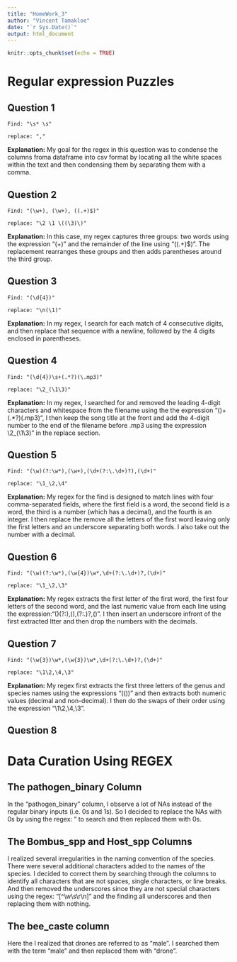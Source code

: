 ```yaml
---
title: "HomeWork_3"
author: "Vincent Tamakloe"
date: "`r Sys.Date()`"
output: html_document
---
```


```r
knitr::opts_chunk$set(echo = TRUE)
```


# Regular expression Puzzles

## **Question 1**
```
Find: "\s* \s" 

replace: ","
```

**Explanation:** My goal for the regex in this question was to condense the columns froma dataframe into csv format by locating all the white spaces within the text and then condensing them by separating them with a comma.


## **Question 2**
```
Find: "(\w+), (\w+), ((.+)$)" 

replace: "\2 \1 \((\3)\)"
```

**Explanation:** In this case, my regex captures three groups: two words using the expression "(\w+)" and the remainder of the line using "((.+)$)". The replacement rearranges these groups and then adds parentheses around the third group.


## **Question 3**
```
Find: "(\d{4})" 

replace: "\n(\1)"
```

**Explanation:** In my regex, I search for each match of 4 consecutive digits, and then replace that sequence with a newline, followed by the 4 digits enclosed in parentheses.


## **Question 4**
```
Find: "(\d{4})\s+(.*?)(\.mp3)" 

replace: "\2_(\1\3)"
```

**Explanation:** In my regex, I searched for and removed the leading 4-digit characters and whitespace from the filename using the the expression "(\d{4})\s+(.*?)(\.mp3)", I then keep the song title at the front and add the 4-digit number to the end of the filename before .mp3 using the expression \2_(\1\3)" in the replace section.


## **Question 5**
```
Find: "(\w)(?:\w*),(\w+),(\d+(?:\.\d+)?),(\d+)" 

replace: "\1_\2,\4"
```

**Explanation:**
My regex for the find is designed to match lines with four comma-separated fields, where the first field is a word, the second field is a word, the third is a number (which has a decimal), and the fourth is an integer. I then replace the remove all the letters of the first word leaving only the first letters and an underscore separating both words. I also take out the number with a decimal.


## **Question 6**
```
Find: "(\w)(?:\w*),(\w{4})\w*,\d+(?:\.\d+)?,(\d+)"  

replace: "\1_\2,\3"
```

**Explanation:** My regex extracts the first letter of the first word, the first four letters of the second word, and the last numeric value from each line using the expression:"(\w)(?:\w*),(\w{4})\w*,\d+(?:\.\d+)?,(\d+)". I then insert an underscore infront of the first extracted ltter and then drop the numbers with the decimals.


## **Question 7**
```
Find: "(\w{3})\w*,(\w{3})\w*,\d+(?:\.\d+)?,(\d+)" 

replace: "\1\2,\4,\3"
```

**Explanation:** My regex first extracts the first three letters of  the genus and species names using the expressions "((\w{3})\w*)" and then extracts both numeric values (decimal and non-decimal). I then do the swaps of their order using the expression "\1\2,\4,\3".


## **Question 8**
# Data Curation Using REGEX

## The pathogen_binary Column
In the “pathogen_binary” column, I observe a lot of NAs instead of the regular binary inputs (i.e. 0s and 1s). So I decided to replace the NAs with 0s by using the regex: "\bNA\b" to search and then replaced them with 0s. 

## The Bombus_spp and Host_spp Columns
I realized several irregularities in the naming convention of the species. There were several additional characters added to the names of the species. I decided to correct them by searching through the columns to identify all characters that are not spaces, single characters, or line breaks. And then removed the underscores since they are not special characters using the regex: "[^\w\s\r\n]" and the finding all underscores and then replacing them with nothing.

## The bee_caste column
Here the I realized that drones are referred to as "male". I searched them with the term "male" and then replaced them with "drone". 